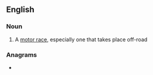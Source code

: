 ==English==

===Noun===
{{en-noun}}

# {{lb|en|British}} A [[motor race]], especially one that takes place off-road

===Anagrams===
* {{anagrams|en|a=aeostttu|outstate}}